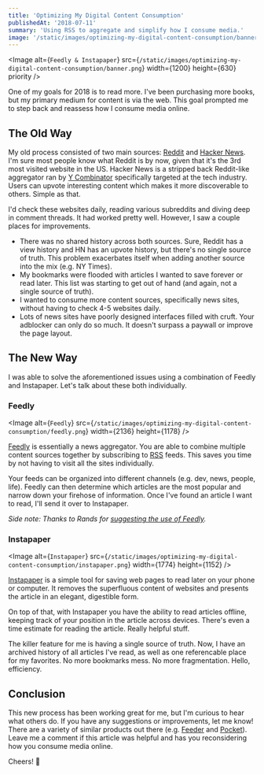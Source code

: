 ```yaml
---
title: 'Optimizing My Digital Content Consumption'
publishedAt: '2018-07-11'
summary: 'Using RSS to aggregate and simplify how I consume media.'
image: '/static/images/optimizing-my-digital-content-consumption/banner.png'
---
```


<Image
  alt={`Feedly & Instapaper`}
  src={`/static/images/optimizing-my-digital-content-consumption/banner.png`}
  width={1200}
  height={630}
  priority
/>

One of my goals for 2018 is to read more. I've been purchasing more books, but my primary medium for content is via the web. This goal prompted me to step back and reassess how I consume media online.

## The Old Way

My old process consisted of two main sources: [Reddit](https://www.reddit.com/) and [Hacker News](https://news.ycombinator.com/). I'm sure most people know what Reddit is by now, given that it's the 3rd most visited website in the US. Hacker News is a stripped back Reddit-like aggregator ran by [Y Combinator](http://www.ycombinator.com/) specifically targeted at the tech industry. Users can upvote interesting content which makes it more discoverable to others. Simple as that.

I'd check these websites daily, reading various subreddits and diving deep in comment threads. It had worked pretty well. However, I saw a couple places for improvements.

- There was no shared history across both sources. Sure, Reddit has a view history and HN has an upvote history, but there's no single source of truth. This problem exacerbates itself when adding another source into the mix (e.g. NY Times).
- My bookmarks were flooded with articles I wanted to save forever or read later. This list was starting to get out of hand (and again, not a single source of truth).
- I wanted to consume more content sources, specifically news sites, without having to check 4-5 websites daily.
- Lots of news sites have poorly designed interfaces filled with cruft. Your adblocker can only do so much. It doesn't surpass a paywall or improve the page layout.

## The New Way

I was able to solve the aforementioned issues using a combination of Feedly and Instapaper. Let's talk about these both individually.

### Feedly

<Image
  alt={`Feedly`}
  src={`/static/images/optimizing-my-digital-content-consumption/feedly.png`}
  width={2136}
  height={1178}
/>

[Feedly](https://feedly.com/) is essentially a news aggregator. You are able to combine multiple content sources together by subscribing to [RSS](https://en.wikipedia.org/wiki/RSS) feeds. This saves you time by not having to visit all the sites individually.

Your feeds can be organized into different channels (e.g. dev, news, people, life). Feedly can then determine which articles are the most popular and narrow down your firehose of information. Once I've found an article I want to read, I'll send it over to Instapaper.

_Side note: Thanks to Rands for [suggesting the use of Feedly](http://randsinrepose.com/archives/rands-information-practices/)._

### Instapaper

<Image
  alt={`Instapaper`}
  src={`/static/images/optimizing-my-digital-content-consumption/instapaper.png`}
  width={1774}
  height={1152}
/>

[Instapaper](https://www.instapaper.com/) is a simple tool for saving web pages to read later on your phone or computer. It removes the superfluous content of websites and presents the article in an elegant, digestible form.

On top of that, with Instapaper you have the ability to read articles offline, keeping track of your position in the article across devices. There's even a time estimate for reading the article. Really helpful stuff.

The killer feature for me is having a single source of truth. Now, I have an archived history of all articles I've read, as well as one referencable place for my favorites. No more bookmarks mess. No more fragmentation. Hello, efficiency.

## Conclusion

This new process has been working great for me, but I'm curious to hear what others do. If you have any suggestions or improvements, let me know! There are a variety of similar products out there (e.g. [Feeder](https://feeder.co/) and [Pocket](https://getpocket.com/)). Leave me a comment if this article was helpful and has you reconsidering how you consume media online.

Cheers! 🎉
